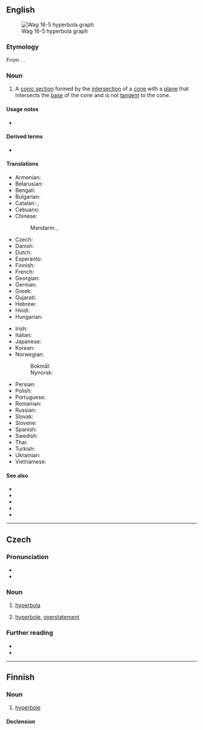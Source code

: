 ==English==
[[File:Wag 16-5 hyperbola graph.jpg|thumb|Wag 16-5 hyperbola graph]]

===Etymology===
From {{der|en|grc|ὑπερβολή}}. {{doublet|en|hyperbole}}.
{{wikipedia}}

===Noun===
{{en-noun|s|hyperbolae|hyperbolæ}}

# {{lb|en|geometry}} A [[conic section]] formed by the [[intersection]] of a [[cone]] with a [[plane]] that intersects the [[base]] of the cone and is not [[tangent]] to the cone.

====Usage notes====
* {{U:en:an h}}

====Derived terms====
* {{l|en|hyperbolic}}

====Translations====
{{trans-top|geometric curve}}
* Armenian: {{t+|hy|հիպերբոլ}}
* Belarusian: {{t|be|гіпе́рбала|f}}
* Bengali: {{t+|bn|অধিবৃত্ত}}
* Bulgarian: {{t+|bg|хипе́рбола|f}}
* Catalan: {{t|ca|hipèrbola|f}}, {{t+|ca|hipèrbole|f}}
* Cebuano: {{t|ceb|duhalitok}}
* Chinese:
*: Mandarin: {{t+|cmn|雙曲線}}, {{t+|cmn|双曲线|tr=shuāngqūxiàn}}
* Czech: {{t|cs|hyperbola|f}}
* Danish: {{t|da|hyperbel|c}}
* Dutch: {{t+|nl|hyperbool|m}}
* Esperanto: {{t+|eo|hiperbolo}}
* Finnish: {{t+|fi|hyperbeli}}
* French: {{t+|fr|hyperbole|f}}
* Georgian: {{t|ka|ჰიპერბოლა}}
* German: {{t+|de|Hyperbel|f}}
* Greek: {{t+|el|υπερβολή|f}}
* Gujarati: {{t|gu|અતિવલય}}
* Hebrew: {{t|he|הִיפֵּרבּוֹלָה|f|tr=hiperbola}}
* Hindi: {{t+|hi|अतिपरवलय}}
* Hungarian: {{t+|hu|hiperbola}}
{{trans-mid}}
* Irish: {{t|ga|hipearbóil|f}}
* Italian: {{t+|it|iperbole|f}}
* Japanese: {{t|ja|双曲線|tr=そうきょくせん, sōkyokusen}}
* Korean: {{t+|ko|쌍곡선}}
* Norwegian:
*: Bokmål: {{t|nb|hyperbel|m}}
*: Nynorsk: {{t|nn|hyperbel|m}}
* Persian: {{t+|fa|هذلولی|tr=hozluli}}
* Polish: {{t+|pl|hiperbola|f}}
* Portuguese: {{t+|pt|hipérbole|f}}
* Romanian: {{t+|ro|hiperbolă|f}}
* Russian: {{t+|ru|гипе́рбола|f}}
* Slovak: {{t|sk|hyperbola|f}}
* Slovene: {{t+|sl|hiperbola|f}}
* Spanish: {{t+|es|hipérbola|f}}
* Swedish: {{t+|sv|hyperbel|c}}
* Thai: {{t|th|ไฮเพอร์โบลา}}
* Turkish: {{t+|tr|hiperbol}}
* Ukrainian: {{t|uk|гіпе́рбола|f}}
* Vietnamese: {{t|vi|hypecbon}}
{{trans-bottom}}

====See also====
* {{l|en|circle}}
* {{l|en|conic section}}
* {{l|en|ellipse}}
* {{l|en|parabola}}
* {{l|en|unit hyperbola}}
----

==Czech==

===Pronunciation===
* {{cs-IPA}}
* {{rhymes|cs|ola}}

===Noun===
{{cs-noun|g=f}}

# {{lb|cs|geometry}} [[hyperbola#English|hyperbola]] 
# [[hyperbole]], [[overstatement]]
#: {{syn|cs|nadsázka}}

===Further reading===
* {{R:PSJC}}
* {{R:SSJC}}

----

==Finnish==

===Noun===
{{fi-noun}}

# [[hyperbole]] {{gloss|extreme exaggeration or overstatement; especially as a literary or rhetorical device}}

====Declension====
{{fi-decl-koira|hyperbol|||a}}